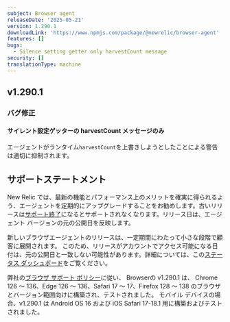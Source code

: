 ```yaml
---
subject: Browser agent
releaseDate: '2025-05-21'
version: 1.290.1
downloadLink: 'https://www.npmjs.com/package/@newrelic/browser-agent'
features: []
bugs:
  - Silence setting getter only harvestCount message
security: []
translationType: machine
---
```


## v1.290.1

### バグ修正

#### サイレント設定ゲッターの harvestCount メッセージのみ

エージェントがランタイム`harvestCount`を上書きしようとしたことによる警告は適切に抑制されます。

## サポートステートメント

New Relic では、最新の機能とパフォーマンス上のメリットを確実に得られるよう、エージェントを定期的にアップグレードすることをお勧めします。古いリリースは[サポート終了](https://docs.newrelic.com/docs/browser/browser-monitoring/getting-started/browser-agent-eol-policy/)になるとサポートされなくなります。リリース日は、エージェント バージョンの元の公開日を反映します。

新しいブラウザエージェントのリリースは、一定期間にわたって小さな段階で顧客に展開されます。 このため、リリースがアカウントでアクセス可能になる日付は、元の公開日と一致しない可能性があります。詳細については、この[ステータス ダッシュボード](https://newrelic.github.io/newrelic-browser-agent-release/)をご覧ください。

弊社の[ブラウザ サポート ポリシー](https://docs.newrelic.com/docs/browser/new-relic-browser/getting-started/compatibility-requirements-browser-monitoring/#browser-types)に従い、 Browserの v1.290.1 は、 Chrome 126 ～ 136、Edge 126 ～ 136、Safari 17 ～ 17、Firefox 128 ～ 138 のブラウザとバージョン範囲向けに構築され、テストされました。 モバイル デバイスの場合、v1.290.1 は Android OS 16 および iOS Safari 17-18.1 用に構築およびテストされました。